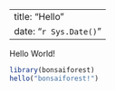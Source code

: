 
---
title: "Hello"
date: "`r Sys.Date()`"
---

Hello World!

```r
library(bonsaiforest)
hello("bonsaiforest!")
```
